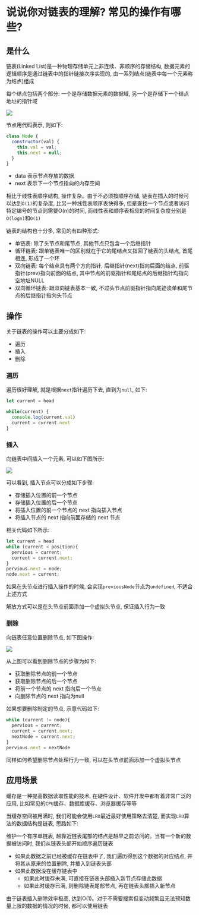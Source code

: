 # 说说你对链表的理解? 常见的操作有哪些? 

## 是什么

链表(Linked List)是一种物理存储单元上非连续、非顺序的存储结构, 数据元素的逻辑顺序是通过链表中的指针链接次序实现的, 由一系列结点(链表中每一个元素称为结点)组成

每个结点包括两个部分: 一个是存储数据元素的数据域, 另一个是存储下一个结点地址的指针域

![](https://static.vue-js.com/e4e93490-1c76-11ec-8e64-91fdec0f05a1.png)

节点用代码表示, 则如下: 

```js showLineNumbers copy
class Node {
  constructor(val) {
    this.val = val;
    this.next = null;
  }
}
```

- data 表示节点存放的数据
- next 表示下一个节点指向的内存空间

相比于线性表顺序结构, 操作复杂。由于不必须按顺序存储, 链表在插入的时候可以达到`O(1)`的复杂度, 比另一种线性表顺序表快得多, 但是查找一个节点或者访问特定编号的节点则需要O(n)的时间, 而线性表和顺序表相应的时间复杂度分别是`O(logn)`和`O(1)`

链表的结构也十分多, 常见的有四种形式: 

- 单链表: 除了头节点和尾节点, 其他节点只包含一个后继指针
- 循环链表: 跟单链表唯一的区别就在于它的尾结点又指回了链表的头结点, 首尾相连, 形成了一个环
- 双向链表: 每个结点具有两个方向指针, 后继指针(next)指向后面的结点, 前驱指针(prev)指向前面的结点, 其中节点的前驱指针和尾结点的后继指针均指向空地址NULL
- 双向循环链表: 跟双向链表基本一致, 不过头节点前驱指针指向尾迹诶单和尾节点的后继指针指向头节点

## 操作

关于链表的操作可以主要分成如下: 

- 遍历
- 插入
- 删除

### 遍历

遍历很好理解, 就是根据`next`指针遍历下去, 直到为`null`, 如下: 

```js showLineNumbers copy
let current = head

while(current) {
  console.log(current.val)
  current = current.next
}
```

### 插入

向链表中间插入一个元素, 可以如下图所示: 

![](https://static.vue-js.com/f5fe5fd0-1c76-11ec-8e64-91fdec0f05a1.png)

可以看到, 插入节点可以分成如下步骤: 

- 存储插入位置的前一个节点
- 存储插入位置的后一个节点
- 将插入位置的前一个节点的 next 指向插入节点
- 将插入节点的 next 指向前面存储的 next 节点

相关代码如下所示: 

```js showLineNumbers copy
let current = head
while (current < position){
  pervious = current;
  current = current.next;
}
pervious.next = node;
node.next = current;
```

如果在头节点进行插入操作的时候, 会实现`previousNode`节点为`undefined`, 不适合上述方式

解放方式可以是在头节点前面添加一个虚拟头节点, 保证插入行为一致

### 删除

向链表任意位置删除节点, 如下图操作: 

![](https://static.vue-js.com/0160cd90-1c77-11ec-a752-75723a64e8f5.png)

从上图可以看到删除节点的步骤为如下: 

- 获取删除节点的前一个节点
- 获取删除节点的后一个节点
- 将前一个节点的 next 指向后一个节点
- 向删除节点的 next 指向为null

如果想要删除制定的节点, 示意代码如下: 

```js showLineNumbers copy
while (current != node){
  pervious = current;
  current = current.next;
  nextNode = current.next;
}
pervious.next = nextNode
```

同样如何希望删除节点处理行为一致, 可以在头节点前面添加一个虚拟头节点

## 应用场景

缓存是一种提高数据读取性能的技术, 在硬件设计、软件开发中都有着非常广泛的应用, 比如常见的`CPU`缓存、数据库缓存、浏览器缓存等等

当缓存空间被用满时, 我们可能会使用`LRU`最近最好使用策略去清楚, 而实现`LRU`算法的数据结构是链表, 思路如下: 

维护一个有序单链表, 越靠近链表尾部的结点是越早之前访问的。当有一个新的数据被访问时, 我们从链表头部开始顺序遍历链表

- 如果此数据之前已经被缓存在链表中了, 我们遍历得到这个数据的对应结点, 并将其从原来的位置删除, 并插入到链表头部
- 如果此数据没在缓存链表中
  - 如果此时缓存未满, 可直接在链表头部插入新节点存储此数据
  - 如果此时缓存已满, 则删除链表尾部节点, 再在链表头部插入新节点

由于链表插入删除效率极高, 达到O(1)。对于不需要搜索但变动频繁且无法预知数量上限的数据的情况的时候, 都可以使用链表
